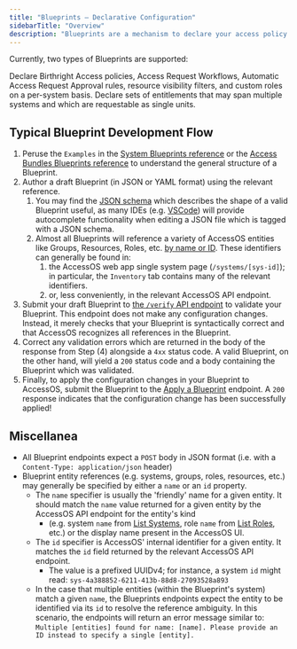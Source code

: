 ```yaml
---
title: "Blueprints — Declarative Configuration"
sidebarTitle: "Overview"
description: "Blueprints are a mechanism to declare your access policy in code for clearer legibility, change management, and auditability. The Blueprint standard is designed to be implemented as a set of easy-to-read configuration files that live in a repository with change management. The Blueprint endpoints are intended to be used in a CI/CD environment to verify and apply Blueprints to AccessOS."
---
```


Currently, two types of Blueprints are supported:

<Card title="System Blueprints" icon="map" icontype="duotone" href="/system-blueprint-reference">
   Declare Birthright Access policies, Access Request Workflows, Automatic Access Request Approval rules, resource visibility filters, and custom roles on a per-system basis.
</Card>
<Card title="Access Bundle Blueprints" icon="file-zipper" icontype="duotone" href="/access-bundle-blueprints">
  Declare sets of entitlements that may span multiple systems and which are requestable as single units.
</Card>

## Typical Blueprint Development Flow

1. Peruse the `Examples` in the [System Blueprints reference](/system-blueprint-reference) or the [Access Bundles Blueprints reference](/access-bundle-blueprints) to understand the general structure of a Blueprint.
2. Author a draft Blueprint (in JSON or YAML format) using the relevant reference.
    1. You may find the [JSON schema](https://gist.githubusercontent.com/jangerhofer/58246c4c847d4c7e54b9feb8d2340d40/raw/4f1e5b4c765d4652a2d44727cc94972074c37936/schema.json) which describes the shape of a valid Blueprint useful, as many IDEs (e.g. [VSCode](https://code.visualstudio.com/docs/languages/json#_json-schemas-and-settings)) will provide autocomplete functionality when editing a JSON file which is tagged with a JSON schema.
    2. Almost all Blueprints will reference a variety of AccessOS entities like Groups, Resources, Roles, etc. [by name or ID](https://www.notion.so/Public-API-Documentation-e381aec183b74671b5940bc8bc2d4b96?pvs=21).  These identifiers can generally be found in:
        1.  the AccessOS web app single system page (`/systems/[sys-id]`); in particular, the `Inventory` tab contains many of the relevant identifiers.
        2. or, less conveniently, in the relevant AccessOS API endpoint.
3. Submit your draft Blueprint to [the `/verify` API endpoint](https://www.notion.so/Public-API-Documentation-e381aec183b74671b5940bc8bc2d4b96?pvs=21) to validate your Blueprint.  This endpoint does not make any configuration changes.  Instead, it merely checks that your Blueprint is syntactically correct and that AccessOS recognizes all references in the Blueprint.
4. Correct any validation errors which are returned in the body of the response from Step (4) alongside a `4xx` status code.  A valid Blueprint, on the other hand, will yield a `200` status code and a body containing the Blueprint which was validated.
5. Finally, to apply the configuration changes in your Blueprint to AccessOS, submit the Blueprint to the [
Apply a Blueprint](/api-reference/blueprints/apply-a-blueprint)  endpoint.  A `200` response indicates that the configuration change has been successfully applied!

## Miscellanea

- All Blueprint endpoints expect a `POST` body in JSON format (i.e. with a `Content-Type: application/json` header)
- Blueprint entity references (e.g. systems, groups, roles, resources, etc.) may generally be specified by either a `name` or an `id` property.
    - The `name` specifier is usually the 'friendly' name for a given entity.  It should match the `name` value returned for a given entity by the AccessOS API endpoint for the entity's kind
        - (e.g. system `name` from [List Systems](https://www.notion.so/List-Systems-47fdc86952e949bfb593b3f7b59b23e3?pvs=21), role `name` from [List Roles](https://www.notion.so/List-Roles-df33f5b2e507467abdfce7dc5fe2ef7b?pvs=21), etc.) or the display name present in the AccessOS UI.
    - The `id` specifier is AccessOS' internal identifier for a given entity.  It matches the `id` field returned by the relevant AccessOS API endpoint.
        - The value is a prefixed UUIDv4; for instance, a system `id` might read: `sys-4a388852-6211-413b-88d8-27093528a893`
    - In the case that multiple entities (within the Blueprint's system) match a given `name`,  the Blueprints endpoints expect the entity to be identified via its `id` to resolve the reference ambiguity.  In this scenario, the endpoints will return an error message similar to:  `Multiple [entities] found for name: [name]. Please provide an ID instead to specify a single [entity].`